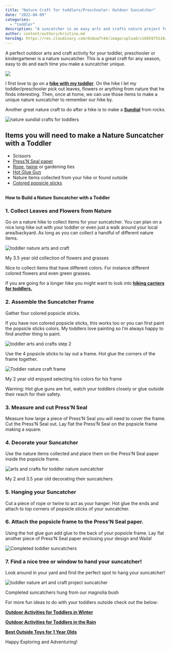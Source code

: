 ```yaml
---
title: "Nature Craft for toddlers/Preschooler: Outdoor Suncatcher"
date: "2022-04-09"
categories: 
  - "toddler"
description: "A suncatcher is an easy arts and crafts nature project for toddlers. It can remind them of a favorite hike or their favorite season!"
author: content/authors/kristina.md
heroImg: https://res.cloudinary.com/ds8uw7t44/image/upload/v1685975510/nature-craft-for-toddler.jpg
---
```


A perfect outdoor arts and craft activity for your toddler, preschooler or kindergartener is a nature suncatcher. This is a great craft for any season, easy to do and each time you make a suncatcher unique.

![](https://res.cloudinary.com/ds8uw7t44/image/upload/v1685975510/nature-craft-for-toddler.jpg)

I first love to go on a **[hike with my toddler](https://allaboutmomma.com/equipment-needed-to-hike-with-your-toddler/)**. On the hike I let my toddler/preschooler pick out leaves, flowers or anything from nature that he finds interesting. Then, once at home, we can use those items to make a unique nature suncatcher to remember our hike by.

Another great nature craft to do after a hike is to make a **[Sundial](https://allaboutmomma.com/nature-craft-for-toddlers-preschooler-sundial/)** from rocks.

![nature sundial crafts for toddlers](https://res.cloudinary.com/ds8uw7t44/image/upload/v1685975509/toddler-nature-crafts-sundial-6.jpg)

## Items you will need to make a Nature Suncatcher with a Toddler

- Scissors
- [Press’N Seal paper](https://www.amazon.com/item-Glad-Press-Plastic-Discount/dp/B07JYCLBPY?crid=4BA0H3G2WCEY&keywords=press+n+seal+wrap&qid=1658413692&sprefix=press+n+seal+wrap%2Caps%2C96&sr=8-3&linkCode=ll1&tag=allaboutmom06-20&linkId=f5c57316e771ea5b83910b0f581adf97&language=en_US&ref_=as_li_ss_tl)
- [Rope](https://www.amazon.com/Tenn-Well-Industrial-Decoration-Gardening/dp/B01M0TT9YS?crid=215NNQ6HX371&keywords=craft+rope&qid=1658413585&sprefix=craft+rop%2Caps%2C97&sr=8-4-spons&psc=1&spLa=ZW5jcnlwdGVkUXVhbGlmaWVyPUEyMlhKWjRFVTE1S1NEJmVuY3J5cHRlZElkPUEwOTExMjMzMjMzTVBJMFhPUUtONSZlbmNyeXB0ZWRBZElkPUEwODkwNDcwMjc2Tks5WjFIQVIwOSZ3aWRnZXROYW1lPXNwX2F0ZiZhY3Rpb249Y2xpY2tSZWRpcmVjdCZkb05vdExvZ0NsaWNrPXRydWU%3D&linkCode=ll1&tag=allaboutmom06-20&linkId=7b1b0b6cb85bef793f2c90cfb826d31f&language=en_US&ref_=as_li_ss_tl), [twine](https://www.amazon.com/Tenn-Well-Industrial-Decoration-Gardening/dp/B01M0TT9YS?crid=215NNQ6HX371&keywords=craft+rope&qid=1658413585&sprefix=craft+rop%2Caps%2C97&sr=8-4-spons&psc=1&spLa=ZW5jcnlwdGVkUXVhbGlmaWVyPUEyMlhKWjRFVTE1S1NEJmVuY3J5cHRlZElkPUEwOTExMjMzMjMzTVBJMFhPUUtONSZlbmNyeXB0ZWRBZElkPUEwODkwNDcwMjc2Tks5WjFIQVIwOSZ3aWRnZXROYW1lPXNwX2F0ZiZhY3Rpb249Y2xpY2tSZWRpcmVjdCZkb05vdExvZ0NsaWNrPXRydWU%3D&linkCode=ll1&tag=allaboutmom06-20&linkId=7b1b0b6cb85bef793f2c90cfb826d31f&language=en_US&ref_=as_li_ss_tl) or gardening ties
- [Hot Glue Gun](https://www.amazon.com/Gorilla-8401515-Hot-Glue-Sticks/dp/B07K798MK9?crid=2YO1N1WI6OC&keywords=hot+glue+gun&qid=1658413174&sprefix=hot+glue+gun%2Caps%2C268&sr=8-1-spons&psc=1&spLa=ZW5jcnlwdGVkUXVhbGlmaWVyPUEzNUhRRVlYUTI1WFJCJmVuY3J5cHRlZElkPUEwNjMwMjQyM0ZLNzBCN0hDSDlQVyZlbmNyeXB0ZWRBZElkPUEwMDcyNDAwUVVMS0w2SEtMV1NBJndpZGdldE5hbWU9c3BfYXRmJmFjdGlvbj1jbGlja1JlZGlyZWN0JmRvTm90TG9nQ2xpY2s9dHJ1ZQ%3D%3D&linkCode=ll1&tag=allaboutmom06-20&linkId=7ebbd1171e333ab42d6a75ee5b7f85ab&language=en_US&ref_=as_li_ss_tl)
- Nature items collected from your hike or found outside
- [Colored popsicle sticks](https://www.amazon.com/Colorations-1000CS-Colored-Craft-Sticks/dp/B01HZMPHE4?crid=33XHK60IGYDFG&keywords=colored+popsicle+sticks&qid=1658413456&sprefix=colored++popsicle+sticks%2Caps%2C134&sr=8-1-spons&psc=1&spLa=ZW5jcnlwdGVkUXVhbGlmaWVyPUEzSE42QlBaRzRFM0JQJmVuY3J5cHRlZElkPUEwMDM4MzE0MUJVNjdXQlRXUTRBWSZlbmNyeXB0ZWRBZElkPUEwNjM5NTg0MlRQRERKTTdYRExYWiZ3aWRnZXROYW1lPXNwX2F0ZiZhY3Rpb249Y2xpY2tSZWRpcmVjdCZkb05vdExvZ0NsaWNrPXRydWU%3D&linkCode=ll1&tag=allaboutmom06-20&linkId=962df14402cc1982f9a889187bb9e27c&language=en_US&ref_=as_li_ss_tl)

##   
**How to Build a Nature Suncatcher with a Toddler**

### 1\. Collect Leaves and Flowers from Nature

Go on a nature hike to collect items for your suncatcher. You can plan on a nice long hike out with your toddler or even just a walk around your local area/backyard. As long as you can collect a handful of different nature items. 

![toddler nature arts and craft](https://res.cloudinary.com/ds8uw7t44/image/upload/v1685975511/toddler-nature-craft-step-1.jpg)

My 3.5 year old collection of flowers and grasses

Nice to collect items that have different colors. For instance different colored flowers and even green grasses.

If you are going for a longer hike you might want to look into **[hiking carriers for toddlers.](https://allaboutmomma.com/best-back-carrier-for-toddler-while-hiking/)**

### 2\. Assemble the Suncatcher Frame

Gather four colored popsicle sticks.

<AffiliateLink affiliateSnippet="" button={false} image="" imageURL="//ws-na.amazon-adsystem.com/widgets/q?_encoding=UTF8&ASIN=B01HZMPHE4&Format=_SL160_&ID=AsinImage&MarketPlace=US&ServiceVersion=20070822&WS=1&tag=allaboutmom06-20&language=en_US" linkURL="https://www.amazon.com/Colorations-1000CS-Colored-Craft-Sticks/dp/B01HZMPHE4?crid=33XHK60IGYDFG&keywords=colored+popsicle+sticks&qid=1658413456&sprefix=colored++popsicle+sticks%2Caps%2C134&sr=8-1-spons&psc=1&spLa=ZW5jcnlwdGVkUXVhbGlmaWVyPUEzSE42QlBaRzRFM0JQJmVuY3J5cHRlZElkPUEwMDM4MzE0MUJVNjdXQlRXUTRBWSZlbmNyeXB0ZWRBZElkPUEwNjM5NTg0MlRQRERKTTdYRExYWiZ3aWRnZXROYW1lPXNwX2F0ZiZhY3Rpb249Y2xpY2tSZWRpcmVjdCZkb05vdExvZ0NsaWNrPXRydWU%3D&linkCode=li2&tag=allaboutmom06-20&linkId=e582d52e7db23917881a5c7d2ce50879&language=en_US&ref_=as_li_ss_il" />

If you have non colored popsicle sticks, this works too or you can first paint the popsicle sticks colors. My toddlers love painting so I’m always happy to find another thing to paint.

![toddler arts and crafts step 2](https://res.cloudinary.com/ds8uw7t44/image/upload/v1685975511/nature-arts-and-craft-suncatcher-step-2.jpg)

Use the 4 popsicle sticks to lay out a frame. Hot glue the corners of the frame together. 

![Toddler nature craft frame](https://res.cloudinary.com/ds8uw7t44/image/upload/v1685975512/toddler-nature-crafts.jpg)

My 2 year old enjoyed selecting his colors for his frame

Warning: Hot glue guns are hot, watch your toddlers closely or glue outside their reach for their safety.

<AffiliateLink affiliateSnippet="" button={false} image="" imageURL="//ws-na.amazon-adsystem.com/widgets/q?_encoding=UTF8&ASIN=B07K798MK9&Format=_SL160_&ID=AsinImage&MarketPlace=US&ServiceVersion=20070822&WS=1&tag=allaboutmom06-20&language=en_US" linkURL="https://www.amazon.com/Gorilla-8401515-Hot-Glue-Sticks/dp/B07K798MK9?crid=2YO1N1WI6OC&keywords=hot+glue+gun&qid=1658413174&sprefix=hot+glue+gun%2Caps%2C268&sr=8-1-spons&psc=1&spLa=ZW5jcnlwdGVkUXVhbGlmaWVyPUEzNUhRRVlYUTI1WFJCJmVuY3J5cHRlZElkPUEwNjMwMjQyM0ZLNzBCN0hDSDlQVyZlbmNyeXB0ZWRBZElkPUEwMDcyNDAwUVVMS0w2SEtMV1NBJndpZGdldE5hbWU9c3BfYXRmJmFjdGlvbj1jbGlja1JlZGlyZWN0JmRvTm90TG9nQ2xpY2s9dHJ1ZQ%3D%3D&linkCode=li2&tag=allaboutmom06-20&linkId=2b21c576c4f6e4797d04822e98bd26d6&language=en_US&ref_=as_li_ss_il" />

### 3\. Measure and cut Press’N Seal

Measure how large a piece of Press’N Seal you will need to cover the frame. Cut the Press’N Seal out. Lay flat the Press’N Seal on the popsicle frame making a square.

<AffiliateLink affiliateSnippet="" button={false} image="" imageURL="//ws-na.amazon-adsystem.com/widgets/q?_encoding=UTF8&ASIN=B07JYCLBPY&Format=_SL160_&ID=AsinImage&MarketPlace=US&ServiceVersion=20070822&WS=1&tag=allaboutmom06-20&language=en_US" linkURL="https://www.amazon.com/item-Glad-Press-Plastic-Discount/dp/B07JYCLBPY?crid=4BA0H3G2WCEY&keywords=press+n+seal+wrap&qid=1658413692&sprefix=press+n+seal+wrap%2Caps%2C96&sr=8-3&linkCode=li2&tag=allaboutmom06-20&linkId=a4f8119d2138b79555f36cc8e4c5f844&language=en_US&ref_=as_li_ss_il" />

### 4\. Decorate your Suncatcher

Use the nature items collected and place them on the Press’N Seal paper inside the popsicle frame. 

![arts and crafts for toddler nature suncatcher](https://res.cloudinary.com/ds8uw7t44/image/upload/v1685975512/toddler-arts-and-crafts-suncatcher-decorating.jpg)

My 2 and 3.5 year old decorating their suncatchers

### 5\. Hanging your Suncatcher

Cut a piece of rope or twine to act as your hanger. Hot glue the ends and attach to top corners of popsicle sticks of your suncatcher. 

<AffiliateLink affiliateSnippet="" button={false} image="" imageURL="//ws-na.amazon-adsystem.com/widgets/q?_encoding=UTF8&ASIN=B01M0TT9YS&Format=_SL160_&ID=AsinImage&MarketPlace=US&ServiceVersion=20070822&WS=1&tag=allaboutmom06-20&language=en_US" linkURL="https://www.amazon.com/Tenn-Well-Industrial-Decoration-Gardening/dp/B01M0TT9YS?crid=215NNQ6HX371&keywords=craft+rope&qid=1658413585&sprefix=craft+rop%2Caps%2C97&sr=8-4-spons&psc=1&spLa=ZW5jcnlwdGVkUXVhbGlmaWVyPUEyMlhKWjRFVTE1S1NEJmVuY3J5cHRlZElkPUEwOTExMjMzMjMzTVBJMFhPUUtONSZlbmNyeXB0ZWRBZElkPUEwODkwNDcwMjc2Tks5WjFIQVIwOSZ3aWRnZXROYW1lPXNwX2F0ZiZhY3Rpb249Y2xpY2tSZWRpcmVjdCZkb05vdExvZ0NsaWNrPXRydWU%3D&linkCode=li2&tag=allaboutmom06-20&linkId=0a452b2b475a295e996133822c59cccc&language=en_US&ref_=as_li_ss_il" />

### 6\. Attach the popsicle frame to the Press’N Seal paper.

Using the hot glue gun add glue to the back of your popsicle frame. Lay flat another piece of Press’N Seal paper enclosing your design and Waila! 

![Completed toddler suncatchers](https://res.cloudinary.com/ds8uw7t44/image/upload/v1685975512/toddler-nature-craft-suncatchers-complete.jpg)

### 7\. Find a nice tree or window to hand your suncatcher!

Look around in your yard and find the perfect spot to hang your suncatcher!

![toddler nature art and craft project suncatcher](https://res.cloudinary.com/ds8uw7t44/image/upload/v1685975281/nature-suncatcher-toddler-project-done.jpg)

Completed suncatchers hung from our magnolia bush

For more fun ideas to do with your toddlers outside check out the below:

**[Outdoor Activities for Toddlers in Winter](https://allaboutmomma.com/25-great-outdoor-winter-activities-for-toddlers/)**

**[Outdoor Activities for Toddlers in the Rain](https://allaboutmomma.com/25-outdoor-rainy-day-activities-for-toddlers-and-outdoor-toys/)**

**[Best Outside Toys for 1 Year Olds](https://allaboutmomma.com/10-best-outdoor-toys-for-a-1-year-old/)**

Happy Exploring and Adventuring!
